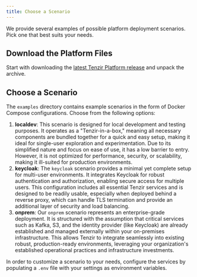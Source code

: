 ```yaml
---
title: Choose a Scenario
---
```


We provide several examples of possible platform deployment scenarios. Pick one
that best suits your needs.

## Download the Platform Files

Start with downloading the [latest Tenzir Platform
release](https://github.com/tenzir/platform/releases/latest) and unpack the
archive.

## Choose a Scenario

The `examples` directory contains example scenarios in the form of Docker
Compose configurations. Choose from the following options:

1. **localdev**: This scenario is designed for local development and testing
   purposes. It operates as a "Tenzir-in-a-box," meaning all necessary
   components are bundled together for a quick and easy setup, making it ideal
   for single-user exploration and experimentation. Due to its simplified nature
   and focus on ease of use, it has a low barrier to entry. However, it is not
   optimized for performance, security, or scalability, making it ill-suited for
   production environments.
2. **keycloak**: The `keycloak` scenario provides a minimal yet complete setup
   for multi-user environments. It integrates Keycloak for robust authentication
   and authorization, enabling secure access for multiple users. This
   configuration includes all essential Tenzir services and is designed to be
   readily usable, especially when deployed behind a reverse proxy, which can
   handle TLS termination and provide an additional layer of security and load
   balancing.
3. **onprem**: Our `onprem` scenario represents an enterprise-grade deployment.
   It is structured with the assumption that critical services such as Kafka,
   S3, and the identity provider (like Keycloak) are already established and
   managed externally within your on-premises infrastructure. This allows Tenzir
   to integrate seamlessly into existing robust, production-ready environments,
   leveraging your organization's established operational practices and
   infrastructure investments.

In order to customize a scenario to your needs, configure the services by
populating a `.env` file with your settings as environment variables.
